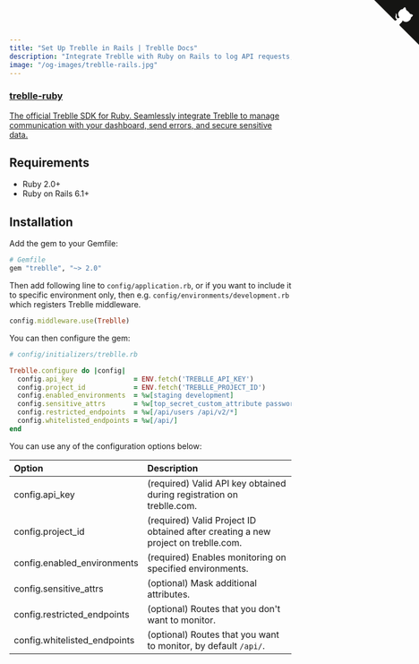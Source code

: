 ```yaml
---
title: "Set Up Treblle in Rails | Treblle Docs"
description: "Integrate Treblle with Ruby on Rails to log API requests, monitor performance, and improve security. Follow our setup guide to configure Treblle for real-time API insights."
image: "/og-images/treblle-rails.jpg"
---
```


<div class="max-w-full mx-auto shadow-lg rounded-lg overflow-hidden">
  <a href="https://github.com/Treblle/treblle-ruby" title="View source on GitHub" aria-label="View source on GitHub" class="relative no-underline">
    <div>
      <svg width="80" height="80" viewBox="0 0 250 250" style="fill:#151513; color:#fff; position: absolute; top: 0; border: 0; right: 0;" aria-hidden="true">
        <path d="M0,0 L115,115 L130,115 L142,142 L250,250 L250,0 Z"></path>
        <path d="M128.3,109.0 C113.8,99.7 119.0,89.6 119.0,89.6 C122.0,82.7 120.5,78.6 120.5,78.6 C119.2,72.0 123.4,76.3 123.4,76.3 C127.3,80.9 125.5,87.3 125.5,87.3 C122.9,97.6 130.6,101.9 134.4,103.2" fill="currentColor" style="transform-origin: 130px 106px;" class="octo-arm"></path>
        <path d="M115.0,115.0 C114.9,115.1 118.7,116.5 119.8,115.4 L133.7,101.6 C136.9,99.2 139.9,98.4 142.2,98.6 C133.8,88.0 127.5,74.4 143.8,58.0 C148.5,53.4 154.0,51.2 159.7,51.0 C160.3,49.4 163.2,43.6 171.4,40.1 C171.4,40.1 176.1,42.5 178.8,56.2 C183.1,58.6 187.2,61.8 190.9,65.4 C194.5,69.0 197.7,73.2 200.1,77.6 C213.8,80.2 216.3,84.9 216.3,84.9 C212.7,93.1 206.9,96.0 205.4,96.6 C205.1,102.4 203.0,107.8 198.3,112.5 C181.9,128.9 168.3,122.5 157.7,114.1 C157.9,116.9 156.7,120.9 152.7,124.9 L141.0,136.5 C139.8,137.7 141.6,141.9 141.8,141.8 Z" fill="currentColor" class="octo-body"></path>
      </svg>
    </div>
    <div class="grid grid-cols-4 gap-4 px-2 py-2">
      <div class="col-span-4">
      	<h3 class="text-xl font-semibold">treblle-ruby</h3>
      	<p class="text-sm font-medium">
          The official Treblle SDK for Ruby. Seamlessly integrate Treblle to manage communication with your dashboard, send errors, and secure sensitive data.
        </p>
      </div>
    </div>
  </a>
</div>

## Requirements

- Ruby 2.0+
- Ruby on Rails 6.1+

## Installation

Add the gem to your Gemfile:

```rb
# Gemfile
gem "treblle", "~> 2.0"
```

Then add following line to `config/application.rb`, or if you want to include it to specific environment only, then e.g. `config/environments/development.rb` which registers Treblle middleware.

```rb
config.middleware.use(Treblle)
```

You can then configure the gem:

```rb
# config/initializers/treblle.rb

Treblle.configure do |config|
  config.api_key               = ENV.fetch('TREBLLE_API_KEY')
  config.project_id            = ENV.fetch('TREBLLE_PROJECT_ID')
  config.enabled_environments  = %w[staging development]
  config.sensitive_attrs       = %w[top_secret_custom_attribute password_digest]
  config.restricted_endpoints  = %w[/api/users /api/v2/*]
  config.whitelisted_endpoints = %w[/api/]
end
```

You can use any of the configuration options below:

| Option                              | Description                                                                        |
| :---------------------------------- | :--------------------------------------------------------------------------------- |
| config.api_key                      | (required) Valid API key obtained during registration on treblle.com.              |
| config.project_id                   | (required) Valid Project ID obtained after creating a new project on treblle.com.  |
| config.enabled_environments         | (required) Enables monitoring on specified environments.                           |
| config.sensitive_attrs              | (optional) Mask additional attributes.                                             |
| config.restricted_endpoints         | (optional) Routes that you don't want to monitor.                                  |
| config.whitelisted_endpoints        | (optional) Routes that you want to monitor, by default `/api/`.                    |


